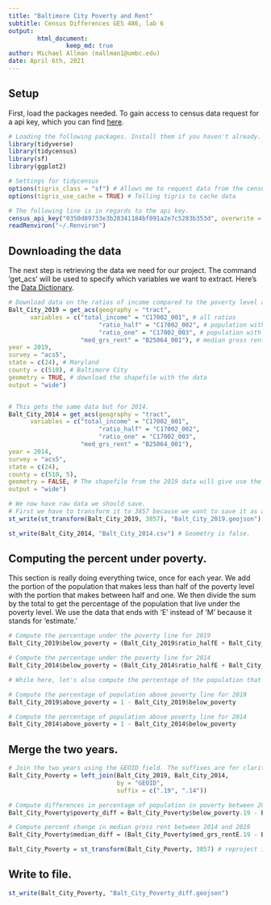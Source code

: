 ---
title: "Baltimore City Poverty and Rent"
subtitle: Census Differences GES 486, lab 6
output: 
        html_document:
                keep_md: true
author: Michael Allman (mallman1@umbc.edu)
date: April 6th, 2021
---
## Setup
First, load the packages needed. To gain access to census data request for a api key, which you can find [here](https://api.census.gov/data/key_signup.html). 
```{r setup}
# Loading the following packages. Install them if you haven't already.
library(tidyverse)
library(tidycensus)
library(sf)
library(ggplot2)

# Settings for tidycensus
options(tigris_class = "sf") # Allows me to request data from the census. 
options(tigris_use_cache = TRUE) # Telling tigris to cache data

# The following line is in regards to the api key.
census_api_key("0350d89733e3b28341184bf091a2e7c5283b353d", overwrite = TRUE, install = TRUE)
readRenviron("~/.Renviron")
```
## Downloading the data
The next step is retrieving the data we need for our project. The command 'get_acs' will be used to specify which variables we want to extract. Here's the [Data Dictionary](https://www.socialexplorer.com/data/ACS2019_5yr/metadata/?ds=ACS19_5yr).
```{r download census}
# Download data on the ratios of income compared to the poverty level along with median gross rent for 2019.
Balt_City_2019 = get_acs(geography = "tract",
      variables = c("total_income" = "C17002_001", # all ratios
                         "ratio_half" = "C17002_002", # population with incomes less than half of the poverty line.
                         "ratio_one" = "C17002_003", # population with incomes less than that of the poverty line but above half.
                    "med_grs_rent" = "B25064_001"), # median gross rent
year = 2019,
survey = "acs5",
state = c(24), # Maryland
county = c(510), # Baltimore City
geometry = TRUE, # download the shapefile with the data
output = "wide") 


# This gets the same data but for 2014.
Balt_City_2014 = get_acs(geography = "tract",
      variables = c("total_income" = "C17002_001",
                         "ratio_half" = "C17002_002", 
                         "ratio_one" = "C17002_003",
                    "med_grs_rent" = "B25064_001"),
year = 2014,
survey = "acs5",
state = c(24), 
county = c(510, 5), 
geometry = FALSE, # The shapefile from the 2019 data will give use the geometry already. We don't need it twice.
output = "wide") 

# We now have raw data we should save. 
# First we have to transform it to 3857 because we want to save it as a geojson.
st_write(st_transform(Balt_City_2019, 3857), "Balt_City_2019.geojson")

st_write(Balt_City_2014, "Balt_City_2014.csv") # Geometry is false.
```
## Computing the percent under poverty.
This section is really doing everything twice, once for each year. We add the portion of the population that makes less than half of the poverty level with the portion that makes between half and one. We then divide the sum by the total to get the percentage of the population that live under the poverty level. We use the data that ends with 'E' instead of 'M' because it stands for 'estimate.'
```{r percent}

# Compute the percentage under the poverty line for 2019
Balt_City_2019$below_poverty = (Balt_City_2019$ratio_halfE + Balt_City_2019$ratio_oneE) / Balt_City_2019$total_incomeE

# Compute the percentage under the poverty line for 2014
Balt_City_2014$below_poverty = (Balt_City_2014$ratio_halfE + Balt_City_2014$ratio_oneE) / Balt_City_2014$total_incomeE

# While here, let's also compute the percentage of the population that is above the poverty line. Because this is simply the inverse of what we just computed above, we can subtract the variables defined above from 1.

# Compute the percentage of population above poverty line for 2019
Balt_City_2019$above_poverty = 1 - Balt_City_2019$below_poverty

# Compute the percentage of population above poverty line for 2014
Balt_City_2014$above_poverty = 1 - Balt_City_2014$below_poverty
```

## Merge the two years.
```{r merge}
# Join the two years using the GEOID field. The suffixes are for clarity.
Balt_City_Poverty = left_join(Balt_City_2019, Balt_City_2014,
                              by = "GEOID",
                              suffix = c(".19", ".14"))

# Compute differences in percentage of population in poverty between 2019 and 2014.
Balt_City_Poverty$poverty_diff = Balt_City_Poverty$below_poverty.19 - Balt_City_Poverty$below_poverty.14

# Compute percent change in median gross rent between 2014 and 2019
Balt_City_Poverty$median_diff = (Balt_City_Poverty$med_grs_rentE.19 - Balt_City_Poverty$med_grs_rentE.14)/Balt_City_Poverty$med_grs_rentE.14

Balt_City_Poverty = st_transform(Balt_City_Poverty, 3857) # reproject into web Mercator.
```
## Write to file.
```{r write}
st_write(Balt_City_Poverty, "Balt_City_Poverty_diff.geojson")
```

